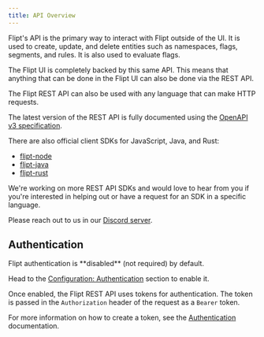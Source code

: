 ```yaml
---
title: API Overview
---
```


Flipt's API is the primary way to interact with Flipt outside of the UI. It is used to create, update, and delete entities such as namespaces, flags, segments, and rules. It is also used to evaluate flags.

The Flipt UI is completely backed by this same API. This means that anything that can be done in the Flipt UI can also be done via the REST API.

The Flipt REST API can also be used with any language that can make HTTP requests.

The latest version of the REST API is fully documented using the [OpenAPI v3 specification](https://github.com/flipt-io/flipt-openapi).

There are also official client SDKs for JavaScript, Java, and Rust:

- [flipt-node](https://github.com/flipt-io/flipt-node)
- [flipt-java](https://github.com/flipt-io/flipt-java)
- [flipt-rust](https://github.com/flipt-io/flipt-rust) 

<Note>
We're working on more REST API SDKs and would love to hear from you if you're
interested in helping out or have a request for an SDK in a specific language.

Please reach out to us in our [Discord server](https://www.flipt.io/discord).

</Note>

## Authentication

<Info>
Flipt authentication is **disabled** (not required) by default.

Head to the [Configuration: Authentication](/configuration#authentication) section to enable it.
</Info>

Once enabled, the Flipt REST API uses tokens for authentication. The token is passed in the `Authorization` header of the request as a `Bearer` token.

For more information on how to create a token, see the [Authentication](/authentication) documentation.
